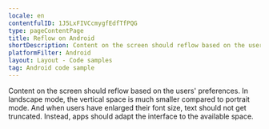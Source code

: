 ```yaml
---
locale: en
contentfulID: 1J5LxFIVCcmygfEdfTfPQG
type: pageContentPage
title: Reflow on Android
shortDescription: Content on the screen should reflow based on the users' preferences.
platformFilter: Android
layout: Layout - Code samples
tag: Android code sample
---
```


Content on the screen should reflow based on the users' preferences. In landscape mode, the vertical space is much smaller compared to portrait mode. And when users have enlarged their font size, text should not get truncated. Instead, apps should adapt the interface to the available space.

<CodeSample id="screen-reflow" locale="en" platform="android" />
